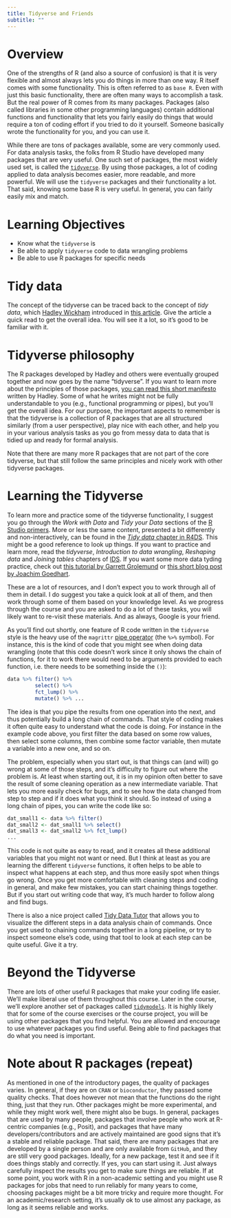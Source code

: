 ```yaml
---
title: Tidyverse and Friends 
subtitle: ""
---
```




# Overview

One of the strengths of R (and also a source of confusion) is that it is very flexible and almost always lets you do things in more than one way. 
R itself comes with some functionality. This is often referred to as `base R`. Even with just this basic functionality, there are often many ways to accomplish a task. But the real power of R comes from its many packages. Packages (also called libraries in some other programming languages) contain additional functions and functionality that lets you fairly easily do things that would require a ton of coding effort if you tried to do it yourself. Someone basically wrote the functionality for you, and you can use it.

While there are tons of packages available, some are very commonly used. For data analysis tasks, the folks from R Studio have developed many packages that are very useful. One such set of packages, the most widely used set, is called the [`tidyverse`](https://www.tidyverse.org/). By using those packages, a lot of coding applied to data analysis becomes easier, more readable, and more powerful. We will use the `tidyverse` packages and their functionality a lot. That said, knowing some base R is very useful. In general, you can fairly easily mix and match. 

# Learning Objectives
* Know what the `tidyverse` is
* Be able to apply `tidyverse` code to data wrangling problems
* Be able to use R packages for specific needs



# Tidy data

The concept of the tidyverse can be traced back to the concept of _tidy data_, which [Hadley Wickham](http://hadley.nz/) introduced in [this article](https://www.jstatsoft.org/article/view/v059i10/). Give the article a quick read to get the overall idea. You will see it a lot, so it's good to be familiar with it. 


# Tidyverse philosophy 

The R packages developed by Hadley and others were eventually grouped together and now goes by the name "tidyverse". If you want to learn more about the principles of those packages, [you can read this short manifesto](https://tidyverse.tidyverse.org/articles/manifesto.html) written by Hadley. Some of what he writes might not be fully understandable to you (e.g., functional programming or pipes), but you'll get the overall idea. For our purpose, the important aspects to remember is that the tidyverse is a collection of R packages that are all structured similarly (from a user perspective), play nice with each other, and help you in your various analysis tasks as you go from messy data to data that is tidied up and ready for formal analysis.

Note that there are many more R packages that are not part of the core tidyverse, but that still follow the same principles and nicely work with other tidyverse packages.


# Learning the Tidyverse 

To learn more and practice some of the tidyverse functionality, I suggest you go through the _Work with Data_ and _Tidy your Data_ sections of the [R Studio primers](https://rstudio.cloud/learn/primers/). More or less the same content, presented a bit differently and non-interactively, can be found in the [_Tidy data_ chapter in R4DS](https://r4ds.had.co.nz/tidy-data.html). This might be a good reference to look up things. If you want to practice and learn more, read the  _tidyverse_, _Introduction to data wrangling_, _Reshaping data_ and _Joining tables_ chapters of [IDS](https://rafalab.github.io/dsbook/). If you want some more data tyding practice, check out [this tutorial by Garrett Grolemund](http://garrettgman.github.io/tidying/) or [this short blog post by Joachim Goedhart](https://thenode.biologists.com/converting-excellent-spreadsheets-tidy-data/education/). 

These are a lot of resources, and I don't expect you to work through all of them in detail. I do suggest you take a quick look at all of them, and then work through some of them based on your knowledge level. As we progress through the course and you are asked to do a lot of these tasks, you will likely want to re-visit these materials. And as always, Google is your friend.


:::note
As you'll find out shortly, one feature of R code written in the `tidyverse` style is the heavy use of the `magrittr` [pipe operator](https://magrittr.tidyverse.org/) (the `%>%` symbol). For instance, this is the kind of code that you might see when doing data wrangling (note that this code doesn't work since it only shows the chain of functions, for it to work there would need to be arguments provided to each function, i.e. there needs to be something inside the `()`):

```r
data %>% filter() %>% 
         select() %>%
         fct_lump() %>%
         mutate() %>% ...
```

The idea is that you pipe the results from one operation into the next, and thus potentially build a long chain of commands. That style of coding makes it often quite easy to understand what the code is doing. For instance in the example code above, you first filter the data based on some row values, then select some columns, then combine some factor variable, then mutate a variable into a new one, and so on. 

The problem, especially when you start out, is that things can (and will) go wrong at some of those steps, and it's difficulty to figure out where the problem is. At least when starting out, it is in my opinion often better to save the result of some cleaning operation as a new intermediate variable. That lets you more easily check for bugs, and to see how the data changed from step to step and if it does what you think it should. So instead of using a long chain of pipes, you can write the code like so:

```r
dat_small1 <- data %>% filter()
dat_small2 <- dat_small1 %>% select()
dat_small3 <- dat_small2 %>% fct_lump()
...
```

This code is not quite as easy to read, and it creates all these additional variables that you might not want or need. But I think at least as you are learning the different `tidyverse` functions, it often helps to be able to inspect what happens at each step, and thus more easily spot when things go wrong. Once you get more comfortable with cleaning steps and coding in general, and make few mistakes, you can start chaining things together. But if you start out writing code that way, it's much harder to follow along and find bugs.

There is also a nice project called [Tidy Data Tutor](https://tidydatatutor.com/) that allows you to visualize the different steps in a data analysis chain of commands. Once you get used to chaining commands together in a long pipeline, or try to inspect someone else's code, using that tool to look at each step can be quite useful. Give it a try.
:::


# Beyond the Tidyverse

There are lots of other useful R packages that make your coding life easier. We'll make liberal use of them throughout this course. Later in the course, we'll explore another set of packages called [`tidymodels`](https://www.tidymodels.org/).
It is highly likely that for some of the course exercises or the course project, you will be using other packages that you find helpful. You are allowed and encourage to use whatever packages you find useful. Being able to find packages that do what you need is important. 


# Note about R packages (repeat)

As mentioned in one of the introductory pages, the quality of packages varies. In general, if they are on `CRAN` or `bioconductor`, they passed some quality checks. That does however not mean that the functions do the right thing, just that they run.  Other packages might be more experimental, and while they might work well, there might also be bugs. In general, packages that are used by many people, packages that involve people who work at R-centric companies (e.g., Posit), and packages that have many developers/contributors and are actively maintained are good signs that it's a stable and reliable package. That said, there are many packages that are developed by a single person and are only available from `GitHub`, and they are still very good packages. Ideally, for a new package, test it and see if it does things stably and correctly. If yes, you can start using it. Just always carefully inspect the results you get to make sure things are reliable. If at some point, you work with R in a non-academic setting and you might use R packages for jobs that need to run reliably for many years to come, choosing packages might be a bit more tricky and require more thought. For an academic/research setting, it's usually ok to use almost any package, as long as it seems reliable and works.



